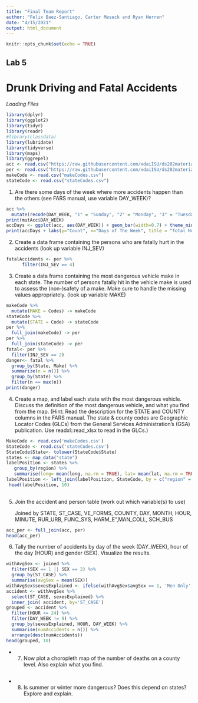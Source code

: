 ```yaml
---
title: "Final Team Report"
author: "Felix Baez-Santiago, Carter Meseck and Ryan Herren"
date: "4/15/2021"
output: html_document
---
```


```r
knitr::opts_chunk$set(echo = TRUE)
```

## Lab 5
# Drunk Driving and Fatal Accidents

*Loading Files*
```r
library(dplyr)
library(ggplot2)
library(tidyr)
library(readr)
#library(classdata)
library(lubridate)
library(tidyverse)
library(maps)
library(ggrepel)
acc <- read.csv("https://raw.githubusercontent.com/xdaiISU/ds202materials/master/hwlabs/fars2017/accident.csv", stringsAsFactors = FALSE)
per <- read.csv("https://raw.githubusercontent.com/xdaiISU/ds202materials/master/hwlabs/fars2017/person.csv", stringsAsFactors = FALSE)
makeCode <- read.csv("makeCodes.csv")
stateCode <- read.csv("stateCodes.csv")
```

1. Are there some days of the week where more accidents happen than the others (see FARS manual, use variable DAY_WEEK)?

```r
acc %>%
  mutate(recode(DAY_WEEK, "1" = "Sunday", "2" = "Monday", "3" = "Tuesday", "4" = "Wednesday", "5" = "Thursday", "6" = "Friday", "7"  = "Saturday")) -> mutAcc
print(mutAcc$DAY_WEEK)
accDays <- ggplot(acc, aes(DAY_WEEK)) + geom_bar(width=0.7) + theme_minimal()
print(accDays + labs(y="Count", x="Days of The Week", title = "Total Number of Accidents on each day of the Week"))
```

2. Create a data frame containing the persons who are fatally hurt in the accidents (look up variable INJ_SEV)

```r
fatalAccidents <- per %>%
      filter(INJ_SEV == 4)
```

3. Create a data frame containing the most dangerous vehicle make in each state. The number of persons fatally hit in the vehicle make is used to assess the (non-)safety of a make. Make sure to handle the missing values appropriately. (look up variable MAKE)

```r
makeCode %>%
  mutate(MAKE = Codes) -> makeCode
stateCode %>%
  mutate(STATE = Code) -> stateCode
per %>%
  full_join(makeCode) -> per
per %>%
  full_join(stateCode) -> per
fatal<- per %>%
  filter(INJ_SEV == 2)
danger<- fatal %>%
  group_by(State, Make) %>%
  summarize(n = n()) %>%
  group_by(State) %>%
  filter(n == max(n))
print(danger)
```

4. Create a map, and label each state with the most dangerous vehicle. Discuss the definition of the most dangerous vehicle, and what you find from the map. (Hint: Read the description for the STATE and COUNTY columns in the FARS manual. The state & county codes are Geographic Locator Codes (GLCs) from the General Services Administration’s (GSA) publication. Use readxl::read_xlsx to read in the GLCs.)

```r
MakeCode <- read.csv('makeCodes.csv')
StateCode <- read.csv('stateCodes.csv')
StateCode$State<- tolower(StateCode$State)
states <- map_data("state")
labelPosition <- states %>%
   group_by(region) %>%
   summarise(long= mean(long, na.rm = TRUE), lat= mean(lat, na.rm = TRUE))
labelPosition <- left_join(labelPosition, StateCode, by = c("region" = "State"))
 head(labelPosition, 10)
    
```

5. Join the accident and person table (work out which variable(s) to use)

   Joined by STATE, ST_CASE, VE_FORMS, COUNTY, DAY, MONTH, HOUR, MINUTE, RUR_URB, FUNC_SYS, HARM_E",MAN_COLL, SCH_BUS

```r
acc_per <- full_join(acc, per)
head(acc_per)
```

6. Tally the number of accidents by day of the week (DAY_WEEK), hour of the day (HOUR) and gender (SEX). Visualize the results.

```r
withAvgSex <- joined %>%
  filter(SEX == 1 || SEX == 2) %>%
  group_by(ST_CASE) %>%
  summarise(avgSex = mean(SEX))
withAvgSex$sexesExplained <- ifelse(withAvgSex$avgSex == 1, 'Men Only', ifelse(withAvgSex$avgSex == 2, 'Women Only', 'Men and Women'))
accident <- withAvgSex %>%
  select(ST_CASE, sexesExplained) %>%
  inner_join( accident, by='ST_CASE')
grouped <- accident %>%
  filter(HOUR <= 24) %>%
  filter(DAY_WEEK != 9) %>%
  group_by(sexesExplained, HOUR, DAY_WEEK) %>%
  summarise(numAccidents = n()) %>%
  arrange(desc(numAccidents))
head(grouped, 10)
```

- 7. Now plot a choropleth map of the number of deaths on a county level. Also explain what you find.
```r


```

- 8. Is summer or winter more dangerous? Does this depend on states? Explore and explain.
```r


```